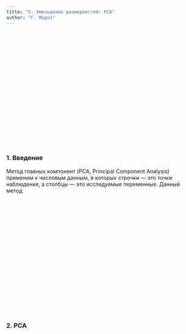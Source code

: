 ```yaml
---
title: "5. Уменьшение размерностей: PCA"
author: "Г. Мороз"
---
```


<style>
.parallax {
    /* The image used */
    background-image: url("5_PCA.jpg");

    /* Set a specific height */
    min-height: 300px; 

    /* Create the parallax scrolling effect */
    background-attachment: fixed;
    background-position: center;
    background-repeat: no-repeat;
    background-size: auto;
}
</style>

<div class="parallax"></div>


### 1. Введение
Метод главных компонент (PCA, Principal Component Analysis) применим к числовым данным, в которых строчки --- это точки наблюдения, а столбцы --- это исследуемые переменные. Данный метод 


<div class="parallax"></div>

### 2. PCA
